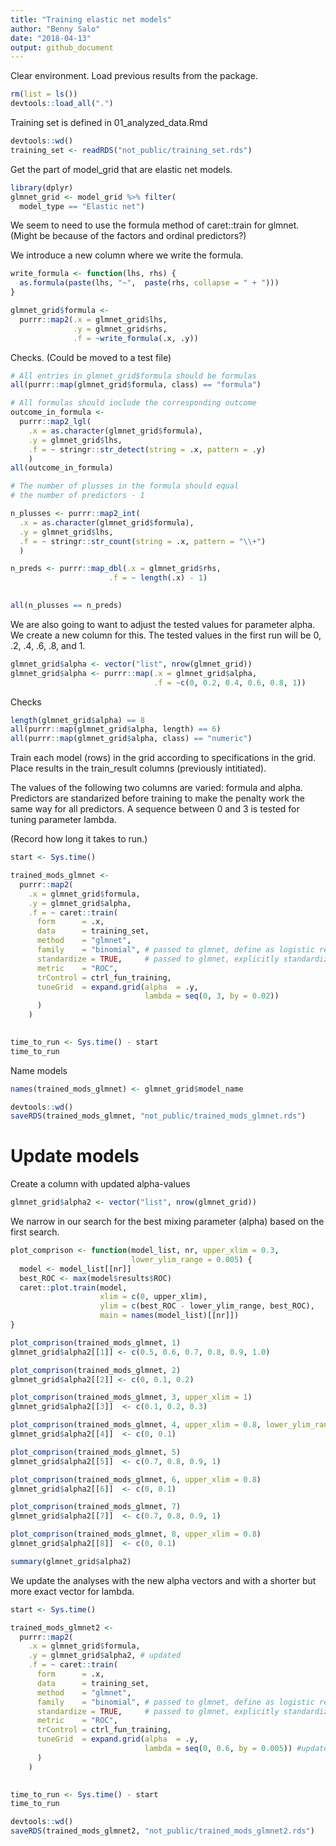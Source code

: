 ```yaml
---
title: "Training elastic net models"
author: "Benny Salo"
date: "2018-04-13"
output: github_document
---
```


Clear environment. Load previous results from the package.
```r
rm(list = ls())
devtools::load_all(".")
```

Training set is defined in 01_analyzed_data.Rmd
```r
devtools::wd()
training_set <- readRDS("not_public/training_set.rds")
```

Get the part of model_grid that are elastic net models.
```r
library(dplyr)
glmnet_grid <- model_grid %>% filter(
  model_type == "Elastic net")
```

We seem to need to use the formula method of caret::train for glmnet. (Might be because of the factors and ordinal predictors?)

We introduce a new column where we write the formula.

```r
write_formula <- function(lhs, rhs) {
  as.formula(paste(lhs, "~",  paste(rhs, collapse = " + ")))
}

glmnet_grid$formula <- 
  purrr::map2(.x = glmnet_grid$lhs, 
              .y = glmnet_grid$rhs,
              .f = ~write_formula(.x, .y))


```
Checks. (Could be moved to a test file)

```r
# All entries in glmnet_grid$formula should be formulas
all(purrr::map(glmnet_grid$formula, class) == "formula")

# All formulas should include the corresponding outcome
outcome_in_formula <-
  purrr::map2_lgl(
    .x = as.character(glmnet_grid$formula),
    .y = glmnet_grid$lhs,
    .f = ~ stringr::str_detect(string = .x, pattern = .y)
    )
all(outcome_in_formula)

# The number of plusses in the formula should equal 
# the number of predictors - 1

n_plusses <- purrr::map2_int(
  .x = as.character(glmnet_grid$formula),
  .y = glmnet_grid$lhs,
  .f = ~ stringr::str_count(string = .x, pattern = "\\+")
  ) 

n_preds <- purrr::map_dbl(.x = glmnet_grid$rhs,
                      .f = ~ length(.x) - 1)
                      

all(n_plusses == n_preds)
```

We are also going to want to adjust the tested values for parameter alpha. We create a new column for this. The tested values in the first run will be 
0, .2, .4, .6, .8, and 1.
```r
glmnet_grid$alpha <- vector("list", nrow(glmnet_grid))
glmnet_grid$alpha <- purrr::map(.x = glmnet_grid$alpha, 
                                .f = ~c(0, 0.2, 0.4, 0.6, 0.8, 1))


```
Checks
```r
length(glmnet_grid$alpha) == 8
all(purrr::map(glmnet_grid$alpha, length) == 6)
all(purrr::map(glmnet_grid$alpha, class) == "numeric")
```


Train each model (rows) in the grid according to specifications in the grid. Place results in the train_result columns (previously intitiated).

The values of the following two columns are varied: formula and alpha.
Predictors are standarized before training to make the penalty work the same way for all predictors. A sequence between 0 and 3 is tested for tuning parameter lambda.

(Record how long it takes to run.)
```r

start <- Sys.time()

trained_mods_glmnet <- 
  purrr::map2(
    .x = glmnet_grid$formula,
    .y = glmnet_grid$alpha,
    .f = ~ caret::train(
      form      = .x,
      data      = training_set,
      method    = "glmnet",
      family    = "binomial", # passed to glmnet, define as logistic regression
      standardize = TRUE,     # passed to glmnet, explicitly standardize  
      metric    = "ROC",
      trControl = ctrl_fun_training,
      tuneGrid  = expand.grid(alpha  = .y,
                              lambda = seq(0, 3, by = 0.02))
      )
    )
    

time_to_run <- Sys.time() - start
time_to_run

```
Name models

```r
names(trained_mods_glmnet) <- glmnet_grid$model_name
```


```r
devtools::wd()
saveRDS(trained_mods_glmnet, "not_public/trained_mods_glmnet.rds")
```

# Update models

Create a column with updated alpha-values
```r
glmnet_grid$alpha2 <- vector("list", nrow(glmnet_grid))
```

We narrow in our search for the best mixing parameter (alpha) based on the first search.

```r
plot_comprison <- function(model_list, nr, upper_xlim = 0.3, 
                           lower_ylim_range = 0.005) {
  model <- model_list[[nr]]
  best_ROC <- max(model$results$ROC)
  caret::plot.train(model, 
                    xlim = c(0, upper_xlim),
                    ylim = c(best_ROC - lower_ylim_range, best_ROC),
                    main = names(model_list)[[nr]])
}
```


```r
plot_comprison(trained_mods_glmnet, 1)
glmnet_grid$alpha2[[1]] <- c(0.5, 0.6, 0.7, 0.8, 0.9, 1.0)
```
```r
plot_comprison(trained_mods_glmnet, 2)
glmnet_grid$alpha2[[2]] <- c(0, 0.1, 0.2)
```
```r
plot_comprison(trained_mods_glmnet, 3, upper_xlim = 1)
glmnet_grid$alpha2[[3]]  <- c(0.1, 0.2, 0.3)
```

```r
plot_comprison(trained_mods_glmnet, 4, upper_xlim = 0.8, lower_ylim_range = 0.03)
glmnet_grid$alpha2[[4]]  <- c(0, 0.1)
```
```r
plot_comprison(trained_mods_glmnet, 5)
glmnet_grid$alpha2[[5]]  <- c(0.7, 0.8, 0.9, 1)
```


```r
plot_comprison(trained_mods_glmnet, 6, upper_xlim = 0.8)
glmnet_grid$alpha2[[6]]  <- c(0, 0.1)
```
```r
plot_comprison(trained_mods_glmnet, 7)
glmnet_grid$alpha2[[7]]  <- c(0.7, 0.8, 0.9, 1)
```

```r
plot_comprison(trained_mods_glmnet, 8, upper_xlim = 0.8)
glmnet_grid$alpha2[[8]]  <- c(0, 0.1)
```

```r
summary(glmnet_grid$alpha2)
```

We update the analyses with the new alpha vectors and with a shorter but more exact vector for lambda.

```r

start <- Sys.time()

trained_mods_glmnet2 <- 
  purrr::map2(
    .x = glmnet_grid$formula,
    .y = glmnet_grid$alpha2, # updated
    .f = ~ caret::train(
      form      = .x,
      data      = training_set,
      method    = "glmnet",
      family    = "binomial", # passed to glmnet, define as logistic regression
      standardize = TRUE,     # passed to glmnet, explicitly standardize  
      metric    = "ROC",
      trControl = ctrl_fun_training,
      tuneGrid  = expand.grid(alpha  = .y,
                              lambda = seq(0, 0.6, by = 0.005)) #updated
      )
    )
    

time_to_run <- Sys.time() - start
time_to_run

```

```r
devtools::wd()
saveRDS(trained_mods_glmnet2, "not_public/trained_mods_glmnet2.rds")
```
